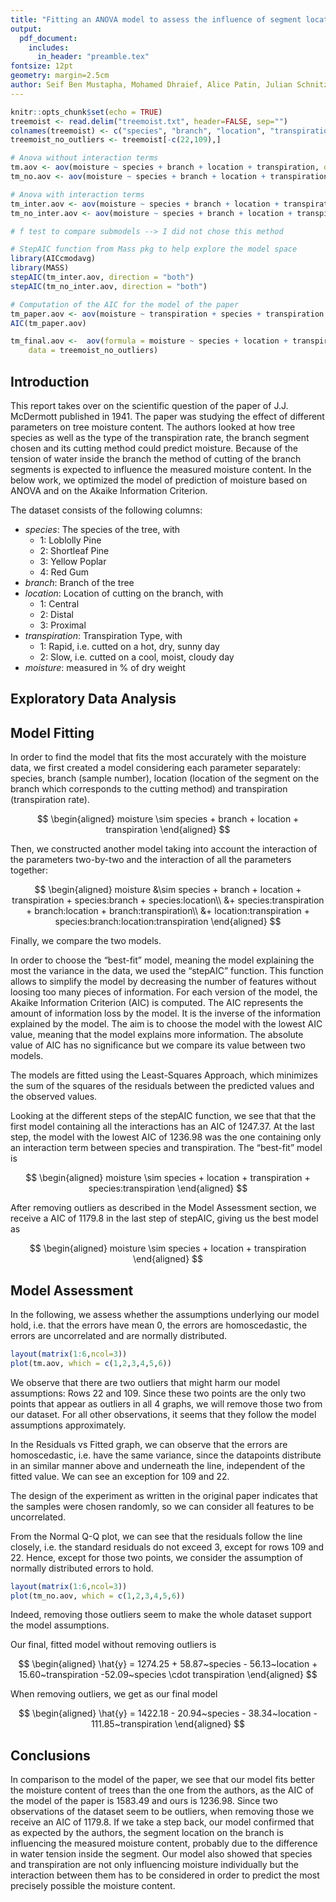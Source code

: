 ```yaml
---
title: "Fitting an ANOVA model to assess the influence of segment location on moisture in branches of trees"
output:
  pdf_document:
    includes:
      in_header: "preamble.tex"
fontsize: 12pt
geometry: margin=2.5cm
author: Seif Ben Mustapha, Mohamed Dhraief, Alice Patin, Julian Schnitzler
---
```


```r
knitr::opts_chunk$set(echo = TRUE)
treemoist <- read.delim("treemoist.txt", header=FALSE, sep="")
colnames(treemoist) <- c("species", "branch", "location", "transpiration", "moisture")
treemoist_no_outliers <- treemoist[-c(22,109),]

# Anova without interaction terms
tm.aov <- aov(moisture ~ species + branch + location + transpiration, data=treemoist)
tm_no.aov <- aov(moisture ~ species + branch + location + transpiration, data=treemoist_no_outliers)

# Anova with interaction terms
tm_inter.aov <- aov(moisture ~ species + branch + location + transpiration + species:branch + species:location + species:transpiration + branch:location + branch:transpiration + location:transpiration + species:branch:location:transpiration, data=treemoist)
tm_no_inter.aov <- aov(moisture ~ species + branch + location + transpiration + species:branch + species:location + species:transpiration + branch:location + branch:transpiration + location:transpiration +  species:branch:location:transpiration, data=treemoist_no_outliers)

# f test to compare submodels --> I did not chose this method

# StepAIC function from Mass pkg to help explore the model space
library(AICcmodavg)
library(MASS)
stepAIC(tm_inter.aov, direction = "both")
stepAIC(tm_no_inter.aov, direction = "both")

# Computation of the AIC for the model of the paper
tm_paper.aov <- aov(moisture ~ transpiration + species + transpiration:species + branch + location + location:transpiration + location:species + location:species:transpiration, data=treemoist)
AIC(tm_paper.aov)

tm_final.aov <-  aov(formula = moisture ~ species + location + transpiration, 
    data = treemoist_no_outliers)
```

## Introduction

This report takes over on the scientific question of the paper of J.J. McDermott published in 1941. The paper was studying the effect of different parameters on tree moisture content. The authors looked at how tree species as well as the type of the transpiration rate, the branch segment chosen and its cutting method could predict moisture. Because of the tension of water inside the branch the method of cutting of the branch segments is expected to influence the measured moisture content. In the below work, we optimized the model of prediction of moisture based on ANOVA and on the Akaike Information Criterion.

The dataset consists of the following columns:

* *species*: The species of the tree, with  
    + 1: Loblolly Pine
    + 2: Shortleaf Pine
    + 3: Yellow Poplar
    + 4: Red Gum
* *branch*: Branch of the tree
* *location*: Location of cutting on the branch, with
     + 1: Central
     + 2: Distal
     + 3: Proximal
* *transpiration*: Transpiration Type, with
     + 1: Rapid, i.e. cutted on a hot, dry, sunny day
     + 2: Slow, i.e. cutted on a cool, moist, cloudy day
* *moisture*: measured in % of dry weight


## Exploratory Data Analysis

## Model Fitting

In order to find the model that fits the most accurately with the moisture data, we first created a model considering each parameter separately: species, branch (sample number), location (location of the segment on the branch which corresponds to the cutting method) and transpiration (transpiration rate). 

$$
\begin{aligned}
 moisture \sim species + branch + location + transpiration
\end{aligned}
$$

Then, we constructed another model taking into account the interaction of the parameters two-by-two and the interaction of all the parameters together:

$$
\begin{aligned}
 moisture &\sim species + branch + location + transpiration + species:branch + species:location\\
 &+ species:transpiration + branch:location + branch:transpiration\\
 &+ location:transpiration +  species:branch:location:transpiration
\end{aligned}
$$

Finally, we compare the two models.

In order to choose the "best-fit" model, meaning the model explaining the most the variance in the data, we used the “stepAIC” function. This function allows to simplify the model by decreasing the number of features without loosing too many pieces of information. For each version of the model, the Akaike Information Criterion (AIC) is computed. The AIC represents the amount of information loss by the model. It is the inverse of the information explained by the model. The aim is to choose the model with the lowest AIC value, meaning that the model explains more information. The absolute value of AIC has no significance but we compare its value between two models. 

The models are fitted using the Least-Squares Approach, which minimizes the sum of the squares of the residuals between the predicted values and the observed values. 

Looking at the different steps of the stepAIC function, we see that that the first model containing all the interactions has an AIC of 1247.37. At the last step, the model with the lowest AIC of 1236.98 was the one containing only an interaction term between species and transpiration. The “best-fit” model is

$$
\begin{aligned}
 moisture \sim species + location + transpiration + species:transpiration
\end{aligned}
$$

After removing outliers as described in the Model Assessment section, we receive a AIC of 1179.8 in the last step of stepAIC, giving us the best model as 

$$
\begin{aligned}
 moisture \sim species + location + transpiration
\end{aligned}
$$

## Model Assessment

In the following, we assess whether the assumptions underlying our model hold, i.e.
that the errors have mean 0, the errors are homoscedastic, the errors are uncorrelated and
are normally distributed. 

```r
layout(matrix(1:6,ncol=3))
plot(tm.aov, which = c(1,2,3,4,5,6))
```

We observe that there are two outliers that might harm our model assumptions: Rows 22 and 109. Since
these two points are the only two points that appear as outliers in all 4 graphs, 
we will remove those two from our dataset. For all other observations, it seems 
that they follow the model assumptions approximately.

In the Residuals vs Fitted graph, we can observe that the errors are homoscedastic,
i.e. have the same variance, since the datapoints distribute in an similar manner
above and underneath the line, independent of the fitted value. 
We can see an exception for 109 and 22. 

The design of the experiment as written in the original paper indicates that 
the samples were chosen randomly, so we can consider all features to be 
uncorrelated.

From the Normal Q-Q plot, we can see that the residuals follow the line 
closely, i.e. the standard residuals do not exceed 3, except for rows 109 and 22.
Hence, except for those two points, we consider the assumption of normally distributed errors to hold. 

```r
layout(matrix(1:6,ncol=3))
plot(tm_no.aov, which = c(1,2,3,4,5,6))
```

Indeed, removing those outliers seem to make the whole dataset support 
the model assumptions.

Our final, fitted model without removing outliers is

$$
\begin{aligned}
 \hat{y} = 1274.25 + 58.87~species - 56.13~location + 15.60~transpiration -52.09~species \cdot transpiration
\end{aligned}
$$

When removing outliers, we get as our final model 

$$
\begin{aligned}
 \hat{y} = 1422.18 - 20.94~species - 38.34~location - 111.85~transpiration
\end{aligned}
$$

## Conclusions

In comparison to the model of the paper, we see that our model fits better the moisture content of trees than the one from the authors, as the AIC of the model of the paper is 1583.49 and ours is 1236.98. Since two observations of the dataset seem to be outliers, when removing those we receive an AIC of 1179.8.
If we take a step back, our model confirmed that as expected by the authors, the segment location on the branch is influencing the measured moisture content, probably due to the difference in water tension inside the segment. Our model also showed that species and transpiration are not only influencing moisture individually but the interaction between them has to be considered in order to predict the most precisely possible the moisture content.